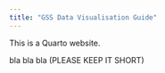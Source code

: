 ```yaml
---
title: "GSS Data Visualisation Guide"
---
```


This is a Quarto website.

bla bla bla (PLEASE KEEP IT SHORT)
